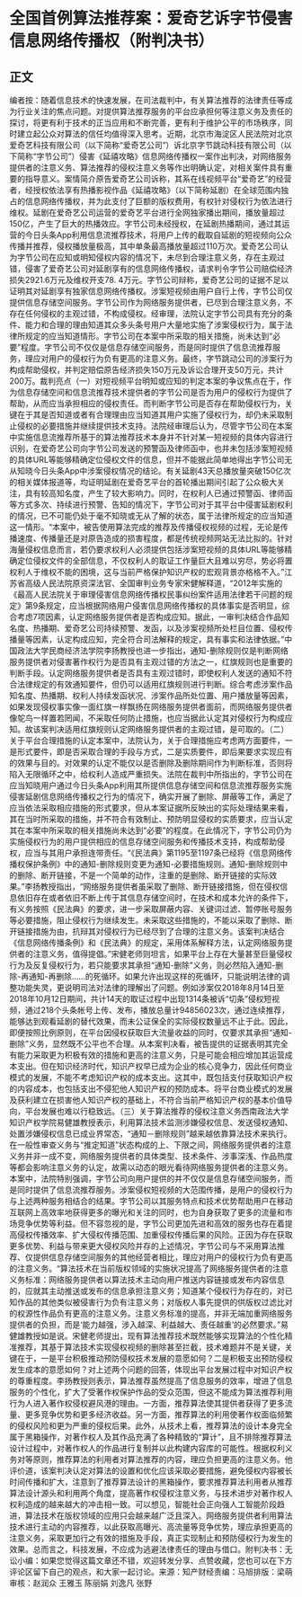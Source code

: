 # 全国首例算法推荐案：爱奇艺诉字节侵害信息网络传播权（附判决书）
## 正文
编者按：随着信息技术的快速发展，在司法裁判中，有关算法推荐的法律责任等成为行业关注的焦点问题。对提供算法推荐服务的平台应承担何等注意义务及责任的探讨，将更有利于技术的正当应用和不断完善，更有利于维护公平的市场秩序，同时建立起公众对算法的信任均值得深入思考。近期，北京市海淀区人民法院对北京爱奇艺科技有限公司（以下简称“爱奇艺公司”）诉北京字节跳动科技有限公司（以下简称“字节公司”）侵害《延禧攻略》信息网络传播权一案作出判决，对网络服务提供者的注意义务、算法推荐的侵权注意义务等作出明确认定，对相关案件具有重要的指导意义。案情简介原告爱奇艺公司诉称，其系在线视频平台“爱奇艺”的经营者，经授权依法享有热播影视作品《延禧攻略》（以下简称延剧）在全球范围内独占的信息网络传播权，并为此支付了巨额的版权费用，有权针对侵权行为依法进行维权。延剧在爱奇艺公司运营的爱奇艺平台进行全网独家播出期间，播放量超过150亿，产生了巨大的热播效应。字节公司未经授权，在延剧热播期间，通过其运营的今日头条App利用信息流推荐技术，将用户上传的截取自延剧的短视频向公众传播并推荐，侵权播放量极高，其中单条最高播放量超过110万次。爱奇艺公司认为字节公司在应知或明知侵权内容的情况下，未尽到合理注意义务，存在主观过错，侵害了爱奇艺公司对延剧享有的信息网络传播权，请求判令字节公司赔偿经济损失2921.6万元及维权开支78. 4万元。字节公司辩称，爱奇艺公司的证据不足以证明其对延剧享有独家信息网络传播权。涉案短视频由用户自行上传，字节公司仅提供信息存储空间服务。字节公司作为网络服务提供者，已尽到合理注意义务，不存在任何侵权的主观过错，不构成侵权。经审理，法院认定字节公司具有充分的条件、能力和合理的理由知道其众多头条号用户大量地实施了涉案侵权行为，属于法律所规定的应当知道情形。字节公司在本案中所采取的相关措施，尚未达到“必要”程度。字节公司不仅仅是信息存储空间服务，而是同时提供了信息流推荐服务，理应对用户的侵权行为负有更高的注意义务。最终，字节跳动公司的涉案行为构成帮助侵权，并判定赔偿原告经济损失150万元及诉讼合理开支50万元，共计200万。裁判亮点（一）对短视频平台明知或应知的判定本案的争议焦点在于，作为信息存储空间和信息流推荐技术提供者的字节公司是否为用户的侵权行为提供了帮助，从而应当承担相应的侵权责任。而判断字节公司是否存在帮助侵权行为，关键在于其是否知道或者有合理理由应当知道其用户实施了侵权行为，却仍未采取制止侵权的必要措施并继续提供技术支持。法院经审理后认为，尽管字节公司在本案中实施信息流推荐所基于的算法推荐技术本身并不针对某一短视频的具体内容进行识别，在爱奇艺公司向字节公司发送的预警函及律师函中，也并未包括涉案短视频的具体URL等能够精确定位侵权文件的信息，但并不能据此简单地得出字节公司无从知晓今日头条App中涉案侵权情况的结论。有关延剧43天总播放量突破150亿次的相关媒体报道等，均证明延剧在爱奇艺平台的首轮播出期间引起了公众极大关注，具有较高知名度，产生了较大影响力。同时，在权利人已通过预警函、律师函等方式多次、持续进行预警、告知的情况下，字节公司对于其平台中侵害延剧权利的情况，已不可能仍处于毫不知晓或无从了解的状态，属于法律所规定的应当知道这一情形。“本案中，被告使用算法完成的推荐及传播侵权视频的过程，无论是传播速度、传播量还是对原告造成的损害程度，都是传统视频网站无法比拟的。针对海量侵权信息而言，若仍要求权利人必须提供包括涉案短视频的具体URL等能够精确定位侵权文件的全部信息，不仅权利人的取证工作量巨大且难以穷尽，势必将置权利人于维权不能的困境，这与当前严格保护知识产权的宏观背景亦格格不入。”江苏省高级人民法院原资深法官、全国审判业务专家宋健解释道，“2012年实施的《最高人民法院关于审理侵害信息网络传播权民事纠纷案件适用法律若干问题的规定》第9条规定，应当根据网络用户侵害信息网络传播权的具体事实是否明显，综合考虑7项因素，认定网络服务提供者是否构成应知。据此，一审判决结合作品知名度、热播期、爱奇艺公司持续预警、发函，以及涉案视频所处栏目位置、侵权传播量等因素，认定构成应知，完全符合司法解释的规定，具有事实和法律依据。”中国政法大学民商经济法学院李扬教授也进一步指出，通知-删除规则仅是判断网络服务提供者对侵害著作权行为是否具有主观过错的方法之一，红旗规则也是重要的判断手段。认定网络服务提供者是否具有主观过错时，即使权利人发送的通知不符合法律规定的有效通知要件，但仍可以适用红旗规则进行判断。综合考虑涉案作品知名度、热播期、权利人持续发函状况、涉案作品所处位置、用户播放量等因素，如果发现侵权事实像一面红旗一样飘扬在网络服务提供者面前，而网络服务提供者像鸵鸟一样置若罔闻，不采取任何防止措施，也应当据此认定其对侵权行为构成应知。故该案判决适用红旗规则认定网络服务提供者的主观过错，是可取的。（二）关于平台合理措施的认定本案中，法院认为，关于合理措施应考虑两方面要件，一是形式要件，即是否采取合理的手段与方式，二是实质要件，即后果要求实现应有的效果与目的。对效果的认定不能仅以是否删除及删除期间作为判断标准，否则将陷入无限循环之中，给权利人造成严重损失。法院在裁判中所指出的，字节公司在应当知晓用户通过今日头条App利用其所提供信息存储空间和信息流推荐服务实施侵害延剧信息网络传播权之行为的情况下，确实开展了删除、屏蔽等工作，满足了应当依法采取相应措施的形式要求，但从本案证据所反映出的实际处理结果来看，其在当时所采取的措施，并不符合有效制止、预防明显侵权的实质要求，应当认定其在本案中所采取的相关措施尚未达到“必要”的程度。在此情况下，字节公司仍为实施侵权行为的用户提供相应的信息存储空间服务和传播技术支持，构成帮助侵权，应当与其用户承担连带责任。“《民法典》第1195至1197条已经将《信息网络传播权保护条例》中的通知-删除规则变更为通知-必要措施规则。通知-删除规则中的删除、断开链接，不是一个简单的动作，注重的是删除、断开链接的实际效果。”李扬教授指出，“网络服务提供者虽采取了删除、断开链接措施，但在侵权信息依旧存在或者依旧不断上传于其信息存储空间时，在技术和成本允许的条件下，有义务按照《民法典》的要求，进一步采取屏蔽内容、关键词过滤、暂停账号服务等必要措施，阻止侵权行为继续发生。未采取这些措施的，不能以采取了删除、断开链接措施为由，抗辩其对侵权行为已经尽到了合理的注意义务。该案判决结合《信息网络传播条例》和《民法典》的规定，采用体系解释方法，认定网络服务提供者的注意义务，值得提倡。”宋健老师则坦言，如果平台上存在大量甚至巨量侵权行为及反复侵权行为，若只能要求其承担“通知-删除”义务，则必然陷入通知-删除-再通知-再删除……的死循环。如果允许出现这样的死循环，只能说明法律的调整功能失灵，更说明司法对法律的理解出了问题。例如涉案仅2018年8月14日至2018年10月12日期间，共计14天的取证过程中出现1314条被诉“切条”侵权短视频，通过218个头条帐号上传、发布，播放总量计94856023次，通过连续推荐，能够达到观看延剧的替代效果，而未公证保全的实际侵权数量远不止于此。因此，即便按照比例原则，在平台因侵权获取巨大流量收益的同时，仅要求其承担“通知-删除”义务，显然既不公平也不合理。从本案判决看，被告提供的证据表明其完全有能力采取更为积极有效的措施和更高的注意义务，只是可能会相应增加其运营成本支出。但在知识经济时代，知识产权早已成为企业的核心竞争力，因此任何商业模式的发展，不能不考虑知识产权的成本支出。这其中，既包括支付获取知识产权的内容成本，也包括支出不侵犯他人知识产权的预防成本。将平台商业模式的发展及获利建立在损害他人知识产权的基础上，不符合当前严格知识产权的基本价值导向，平台发展也难以行稳致远。（三）关于算法推荐的侵权注意义务西南政法大学知识产权学院易健雄教授表示，利用算法技术监测涉嫌侵权信息、发送侵权通知、处置涉嫌侵权信息已成业界常态，“通知－删除规则”越来越依靠算法技术来执行。在一般性审查义务与“推定知道”状态构成的上、下限之间，网络服务提供者的注意义务并非一成不变，网络服务提供者的具体类型、技术条件、涉事深浅、作品热度等都会影响注意义务的认定，故需以动态的眼光看待网络服务提供者的注意义务。本案中，法院特别强调，字节公司向用户提供的并不仅仅是信息存储空间服务，而是同时提供了信息流推荐服务。涉案侵权短视频的大范围传播，是用户的侵权行为与上述两种服务相结合的结果。字节公司以其服务特点和技术优势帮助用户在移动互联网上高效率地获得更多的曝光和关注的同时，也为自身获取了更多的流量和市场竞争优势等利益。但不容忽视的是，字节公司更加先进和高效的服务也存在着提高侵权传播效率、扩大侵权传播范围、加重侵权传播后果的风险。正因为存在获取更多优势、利益与带来更大侵权风险并存的上述情况，字节公司与不采用算法推荐、仅提供信息存储空间服务的其他经营者相比，理应对用户的侵权行为负有更高的注意义务。“算法技术在当前版权领域的实施状况提高了网络服务提供者的注意义务标准：网络服务提供者以算法技术主动向用户推送内容链接或发布内容信息的，应就其主动推送或发布的信息承担注意义务；知道某个侵权行为存在的，对已知作品的其他类似被侵害行为负有注意义务；对版权人事先提供的供版权过滤比对的权源性作品负有更高的注意义务。注意义务标准的提高，并非无端加重网络服务提供者的负担，而是‘能力越强，涉入越深、利益越大、责任越重’的必然要求。”易健雄教授如是说。宋健老师提出，现有算法推荐技术既然能够实现算法的个性化精准推荐，其基于算法技术实现侵权视频的删除甚至拦截，技术难题并不是关键，关键在于，一是平台积极推动预防侵权技术发展的意愿如何？二是积极支出预防侵权发生成本的意愿如何？对上述两个问题的回答，体现出平台发展过程中对知识产权的尊重程度。李扬教授则表示，算法推荐虽然提高了信息服务的效率，增进了信息服务的个性化，扩大了受著作权保护作品的受众范围，但这不能成为算法推荐利用行为人进入著作权侵权避风港的理由。一方面，推荐算法使其提供者获得了更多流量、更多竞争优势和更多经济收益。另一方面，推荐算法的利用使著作权面临频繁的侵权风险和更为严重的侵权后果。此外，从技术上看，推荐算法的设计本身完全属于黑箱操作，对著作权人及其作品充满了各种精致的“算计”，且不排除推荐算法设计过程中，对著作权人的作品进行复制并以此构建内容库的可能性。根据权利义务对等原则，推荐算法的利用者对算法推荐的内容，理应负担更高的注意义务。他评价道，该案判决认定对算法的设置和优化应该采取必要措施，避免侵权内容被长时间传播和扩大，注意到了推荐算法设计的黑箱操作，要求推荐算法利用者从推荐算法设计源头和利用两个角度，提高著作权侵权注意义务，与技术进步对著作权人权利造成的越来越大的冲击相一致。可以想见，智能社会正向强人工智能阶段趋进，算法技术在版权领域的应用只会越来越广泛且深入。网络服务提供者利用算法技术进行主动的内容推荐，以此获取高曝光、高流量等竞争优势，理应承担更高的注意义务，采取更加行之有效的措施及手段，真正实现制止和预防侵权行为发生的效果。总而言之，科技发展，不应成为逃避法律责任的理由与借口。附判决书：无讼小编：如果您觉得这篇文章还不错，欢迎转发分享、点赞收藏，您也可以在下方评论区留下自己的观点，和大家一起讨论。来源：知产财经责编：马旭排版：梁萌审核：赵润众 王雅玉 陈丽娟 刘逸凡 张野